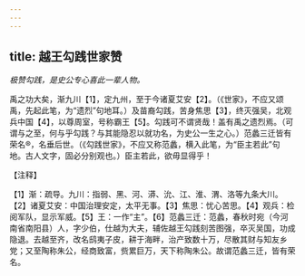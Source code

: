 ```yaml
---
---
---
```

title: 越王勾践世家赞
---



*极赞勾践，是史公专心喜此一辈人物。*

禹之功大矣，渐九川【1】，定九州，至于今诸夏艾安【2】。（《世家》，不应又颂禹，先起此笔，为“遗烈”句地耳。）及苗裔勾践，苦身焦思【3】，终灭强吴，北观兵中国【4】，以尊周室，号称霸王【5】。勾践可不谓贤哉！盖有禹之遗烈焉。（可谓与之至，何与乎勾践？与其能隐忍以就功名，为史公一生之心。）范蠡三迁皆有荣名®，名垂后世。（《勾践世家》，不应又称范蠡，横入此笔，为“臣主若此”句地。古人文字，固必分别观也。）臣主若此，欲毋显得乎！

【注释】

【1】渐：疏导。九川：指弱、黑、河、漭、沇、江、淮、渭、洛等九条大川。【2】诸夏艾安：中国治理安定，太平无事。【3】焦思：忧心苦思。【4】观兵：检阅军队，显示军威。【5】王：一作“主”。【6】范蠡三迁：范蠡，春秋时宛（今河南省南阳县）人，字少伯，仕越为大夫，辅佐越王勾践刻苦图强，卒灭吴国，功成隐退。去越至齐，改名鸱夷子皮，耕于海畔，治产致数十万，尽散其财与知友乡党；又至陶称朱公，经商致富，赀累巨万，天下称陶朱公。故谓范蠡三迁，皆有荣名。